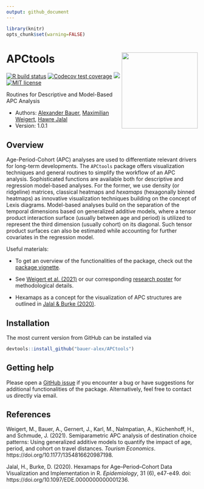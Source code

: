 ```yaml
---
output: github_document
---
```


```r
library(knitr)
opts_chunk$set(warning=FALSE)
```

# APCtools <img src="man/figures/hex-sticker/hex-sticker.svg" align="right" width="200"/>

<!-- badges: start -->
[![R build status](https://github.com/bauer-alex/APCtools/workflows/R-CMD-check/badge.svg)](https://github.com/bauer-alex/APCtools/actions)
[![Codecov test coverage](https://codecov.io/gh/bauer-alex/APCtools/branch/main/graph/badge.svg?token=KrjDYWRi2W)](https://app.codecov.io/gh/bauer-alex/APCtools)
[![](https://cranlogs.r-pkg.org/badges/grand-total/APCtools)](https://cran.r-project.org/package=APCtools)
[![MIT license](https://img.shields.io/badge/license-MIT-brightgreen.svg)](https://opensource.org/licenses/MIT)
<!-- badges: end -->

Routines for Descriptive and Model-Based APC Analysis

* Authors: [Alexander Bauer](https://www.en.stablab.stat.uni-muenchen.de/people/doktoranden/bauer1/index.html), [Maximilian Weigert](https://www.en.stablab.stat.uni-muenchen.de/people/doktoranden/weigert/index.html), [Hawre Jalal](https://www.publichealth.pitt.edu/home/directory/hawre-jalal)
* Version: 1.0.1


## Overview

Age-Period-Cohort (APC) analyses are used to differentiate relevant drivers for
long-term developments. The `APCtools` package offers visualization techniques
and general routines to simplify the workflow of an APC analysis. Sophisticated
functions are available both for descriptive and regression model-based analyses.
For the former, we use density (or ridgeline) matrices, classical heatmaps and
*hexamaps* (hexagonally binned heatmaps) as innovative visualization techniques
building on the concept of Lexis
diagrams. Model-based analyses build on the separation of the temporal dimensions
based on generalized additive models, where a tensor product interaction surface
(usually between age and period) is utilized to represent the third dimension
(usually cohort) on its diagonal. Such tensor product surfaces can also be
estimated while accounting for further covariates in the regression model.

Useful materials:

* To get an overview of the functionalities of the package, check out the
[package vignette](https://bauer-alex.github.io/APCtools/articles/main_functionality.html).

* See [Weigert et al. (2021)](https://doi.org/10.1177/1354816620987198) or
our corresponding [research poster](https://www.researchgate.net/publication/353852226_Visualization_techniques_for_semiparametric_APC_analysis_Using_Generalized_Additive_Models_to_examine_touristic_travel_distances)
for methodological details.
    
* Hexamaps as a concept for the visualization of APC structures are outlined in
[Jalal & Burke (2020)](https://doi.org/10.1097/EDE.0000000000001236).


## Installation

The most current version from GitHub can be installed via
```r
devtools::install_github("bauer-alex/APCtools")
```


## Getting help

Please open a [GitHub issue](https://github.com/bauer-alex/APCtools/issues)
if you encounter a bug or have suggestions for additional functionalities of
the package.
Alternatively, feel free to contact us directly via email.


## References

Weigert, M., Bauer, A., Gernert, J., Karl, M., Nalmpatian, A., Küchenhoff, H.,
and Schmude, J. (2021). Semiparametric APC analysis of destination choice
patterns: Using generalized additive models to quantify the impact of age,
period, and cohort on travel distances. *Tourism Economics*.
https://doi.org/10.1177/1354816620987198.

Jalal, H., Burke, D. (2020). Hexamaps for Age–Period–Cohort Data Visualization
and Implementation in R. *Epidemiology*, 31 (6), e47-e49. doi: https://doi.org/10.1097/EDE.0000000000001236.

